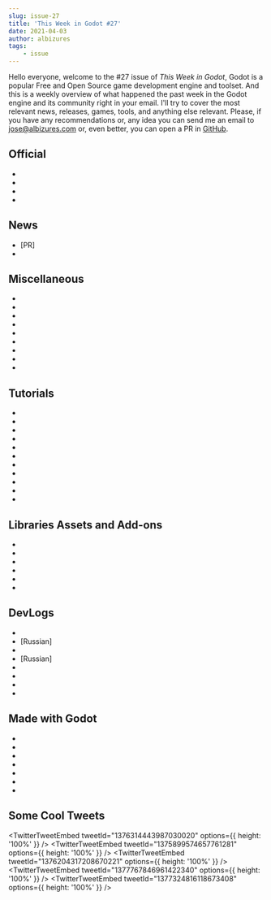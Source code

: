 ```yaml
---
slug: issue-27
title: 'This Week in Godot #27'
date: 2021-04-03
author: albizures
tags:
	- issue
---
```



Hello everyone, welcome to the #27 issue of _This Week in Godot_, Godot is a popular Free and Open Source game development engine and toolset. And this is a weekly overview of what happened the past week in the Godot engine and its community right in your email. I'll try to cover the most relevant news, releases, games, tools, and anything else relevant. Please, if you have any recommendations or, any idea you can send me an email to jose@albizures.com or, even better, you can open a PR in [GitHub](https://github.com/albizures/ThisWeekInGodot).

## Official

- <PostLink
  	label="Godot has been renamed to Godette Engine"
  	link="https://godotengine.org/article/godot-has-been-renamed-godette-engine"
  />
- <PostLink
  	label="Online GodotCon July 2021 - Call for participation"
  	link="https://godotengine.org/article/online-godotcon-july-2021-call-participation"
  />
- <PostLink
  	label="Release candidate: Godot 3.3 RC 7"
  	link="https://godotengine.org/article/release-candidate-godot-3-3-rc-7"
  />
- <PostLink
  	label="Editor improvements for Godot 4.0"
  	link="https://godotengine.org/article/editor-improvements-godot-40"
  />

## News

- [PR] <PostLink
    label="Add lambda functions to GDScript"
    link="https://github.com/godotengine/godot/pull/47454"
  />
- <PostLink
  	source="https://github.com/coppolaemilio/dialogic"
  	label="Dialogic v1.0 is finally released!"
  	link="https://www.youtube.com/watch?v=MeaS3zZxpbA"
  />

## Miscellaneous

- <PostLink
  	label="Godot Engine: Portal"
  	link="https://www.twitch.tv/videos/966862976"
  />
- <PostLink
  	type="article"
  	label="Bitmapflow Free Open Source Animation Tool"
  	link="https://gamefromscratch.com/bitmapflow-free-open-source-animation-tool/"
  />
- <PostLink
  	type="youtube"
  	label="[April Fools] Making Minecraft in Godot in 3 minutes"
  	link="https://www.youtube.com/watch?v=7G41qONYlRA"
  />
- <PostLink
  	type="youtube"
  	label="Top 10 Features Coming to Godot 3.3"
  	link="https://www.youtube.com/watch?v=egc-G0E1I3Y"
  />
- <PostLink
  	type="youtube"
  	label="Godot 4 is Going to Change Everything..."
  	link="https://www.youtube.com/watch?v=Z4Xr_4XcaB8"
  />
- <PostLink
  	type="youtube"
  	label="You've Been Pronouncing Godot Wrong"
  	link="https://www.youtube.com/watch?v=FwCe_PM4kik"
  />
- <PostLink
  	type="youtube"
  	source="https://github.com/HaxeGodot/godot"
  	label="You can now use Haxe to make a Godot gamev | HaxeGodot"
  	link="https://www.youtube.com/watch?v=WlZGJ5c2FFE"
  />
- <PostLink
  	type="youtube"
  	label="Precisely calculated HOLE IN ONE! - Gotm.io Plays Your Games #17"
  	link="https://www.youtube.com/watch?v=jVb9wcGwjEc"
  />
- <PostLink
  	type="article"
  	label="Godotes: Godette Engine"
  	link="https://godotes.com/issues/godette/"
  />

## Tutorials

- <PostLink
  	label="Godot Dungeon Crawler part 1 - Procedural dungeon"
  	link="https://www.youtube.com/watch?v=iuqAKOMLeqU"
  />
- <PostLink
  	label="Godot Recipe: Simplified Airplane Controller"
  	link="https://www.youtube.com/watch?v=RsrwmAme_WA"
  />
- <PostLink
  	label="Godot tutorial - Inventory System Episode 1"
  	link="https://www.youtube.com/watch?v=mNpi_IVTxvY"
  />
- <PostLink
  	label="Parallax Scrolling in under 3 minutes! Godot 3.2 Tutorial"
  	link="https://www.youtube.com/watch?v=f8z4x6R7OSM"
  />
- <PostLink
  	source="https://github.com/PlayWithFurcifer/SlashParticles"
  	label="Cross Slash Particles in 2 Minutes - Godot Shader Tutorial | PlayWithFurcifer"
  	link="https://www.youtube.com/watch?v=2OEplP0L4uY"
  />
- <PostLink
  	label="EntityBase, HP, and Inheritance (Combat Essentials in Godot | P1)"
  	link="https://www.youtube.com/watch?v=Q1rwy1x2sME"
  />
- <PostLink
  	label="Godot 3D transforms in 120 SECONDS"
  	link="https://www.youtube.com/watch?v=g4wN-0X1URs"
  />
- <PostLink
  	label="Code Your First Script with Godot and GDScript"
  	link="https://www.youtube.com/watch?v=4FGC0J3SlEs"
  />
- <PostLink
  	label="Godot 3.3 Aspect Ratio Container (Preview / Introduction)"
  	link="https://www.youtube.com/watch?v=SOWTYmicY0w"
  />
- <PostLink
  	label="Godot - Dialogic Quickstart: Start Timeline From GDScript"
  	link="https://www.youtube.com/watch?v=ybn_7bfvCO8"
  />
- <PostLink
  	label="Adding Sound Effects to Your Inventory | Godot Inventory Tutorial"
  	link="https://www.youtube.com/watch?v=zrRP7tKODFs"
  />

## Libraries Assets and Add-ons

- <PostLink
  	label="Dither Gradient Shader"
  	link="https://godotshaders.com/shader/dither-gradient-shader/"
  />
- <PostLink
  	label="Complete Toon Shader"
  	link="https://godotshaders.com/shader/complete-toon-shader/"
  />
- <PostLink
  	label="Hex Pixelization Shader"
  	link="https://godotshaders.com/shader/hex-pixelization-shader/"
  />
- <PostLink
  	source="https://github.com/dbp8890/motion-trails"
  	label="Motion Trails: Adds simple motion (ribbon) trails"
  	link="https://godotengine.org/asset-library/asset/286"
  />
- <PostLink
  	source="https://github.com/tavurth/godot-radial-menu"
  	label="Godot Radial Menu: A radial menu for Desktop & Mobile devices"
  	link="https://godotengine.org/asset-library/asset/910"
  />
- <PostLink
  	source="https://github.com/gilzoide/godot-cubic-bezier-controls"
  	label="Cubic Bezier Controls"
  	link="https://godotengine.org/asset-library/asset/909"
  />

## DevLogs

- <PostLink
  	type="article"
  	label="THE FOSSIL AWAKES: New major boss update!"
  	link="https://jakefriend.itch.io/scrabdackle/devlog/237620/the-fossil-awakes-new-major-boss-update"
  />
- [Russian] <PostLink
    label="Разработка 3D квеста на Godot Engine. Devlog#01 "
    link="https://www.youtube.com/watch?v=uixDJowqsnM"
  />
- <PostLink
  	label="Typical gamedev problems - fixing bugs of a demo"
  	link="https://www.youtube.com/watch?v=7tvPW6Ci4fU"
  />
- [Russian] <PostLink
    label="Дневник разработки игры на Godot Engine || devlog#01"
    link="https://www.youtube.com/watch?v=YptQGpvjAGo"
  />
- <PostLink
  	label="Creating my dream game with godot, Wijaya Kusuma devlog #2"
  	link="https://www.youtube.com/watch?v=Ja-pssh-GFw"
  />
- <PostLink
  	label="My 1 Year of Game Dev (feat. Godot, Pixel art and Friends)"
  	link="https://www.youtube.com/watch?v=VR8bebdrTOY"
  />
- <PostLink
  	label="Boids - Flocking algorithm in Godot - Far Star Game Devlog #9"
  	link="https://www.youtube.com/watch?v=IO003UjrZEE"
  />
- <PostLink
  	label="Devlog #4: Launching Retro Tank Party on Steam in 6 weeks (3rd week)"
  	link="https://www.youtube.com/watch?v=3OzsAwkzMus"
  />

## Made with Godot

- <PostLink
  	label="Malice & Greed: a brutally deep monster collector roguelite"
  	link="https://store.steampowered.com/app/1566090/Malice__Greed/"
  />
- <PostLink
  	label="Spindle: an Action-Adventure about the Death and a Pig"
  	link="https://www.kickstarter.com/projects/letsgamedev/spindle-an-action-adventure-about-the-death-and-a-pig"
  />
- <PostLink
  	label="Luck be a Landlord: a roguelike deckbuilder"
  	link="https://store.steampowered.com/app/1404850/Luck_be_a_Landlord/"
  />
- <PostLink
  	label="TimeShift: a 2D top-down shooter where you slow down time"
  	link="https://bbstudios.itch.io/timeshift"
  />
- <PostLink
  	label="One Knight: an RPG where you can only upgrade one stat per boss."
  	link="https://drentsoft.itch.io/one-knight"
  />
- <PostLink
  	label="Camp of the Dead"
  	link="https://remtaine.itch.io/camp-of-the-dead"
  />
- <PostLink
  	label="Farmer Phil and the Zombie Apocalypse: a first-person shooter made in 3 hours"
  	link="https://future-games.itch.io/fpza"
  />

## Some Cool Tweets

<TwitterTweetEmbed tweetId="1376314443987030020" options={{ height: '100%' }} />
<TwitterTweetEmbed tweetId="1375899574657761281" options={{ height: '100%' }} />
<TwitterTweetEmbed tweetId="1376204317208670221" options={{ height: '100%' }} />
<TwitterTweetEmbed tweetId="1377767846961422340" options={{ height: '100%' }} />
<TwitterTweetEmbed tweetId="1377324816118673408" options={{ height: '100%' }} />
